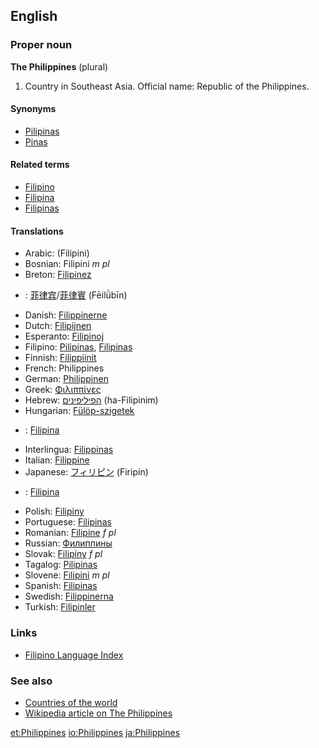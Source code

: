 ==English==
===Proper noun===
'''The Philippines''' (plural)
#Country in Southeast Asia. Official name: Republic of the Philippines.

====Synonyms====
*[[Pilipinas]]
*[[Pinas]]

====Related terms====
*[[Filipino]]
*[[Filipina]]
*[[Filipinas]]

====Translations====
*Arabic: (Filipini)
*Bosnian: Filipini ''m pl''
*Breton: [[Filipinez]]
*{{zh}}: [[菲律宾]]/[[菲律賓]] (Fēilǜbīn)
*Danish: [[Filippinerne]]
*Dutch: [[Filipijnen]]
*Esperanto: [[Filipinoj]]
*Filipino: [[Pilipinas]], [[Filipinas]]
*Finnish: [[Filippiinit]]
*French: Philippines
*German: [[Philippinen]]
*Greek: [[Φιλιππίνες]]
*Hebrew: [[הפיליפינים]] (ha-Filipinim)
*Hungarian: [[Fülöp-szigetek]]
*{{id}}: [[Filipina]]
*Interlingua: [[Filippinas]]
*Italian: [[Filippine]]
*Japanese: [[フィリピン]] (Firipin)
*{{ms}}: [[Filipina]]
*Polish: [[Filipiny]]
*Portuguese: [[Filipinas]]
*Romanian: [[Filipine]] ''f pl''
*Russian: [[Филиппины]]
*Slovak: [[Filipíny]] ''f pl''
*Tagalog: [[Pilipinas]]
*Slovene: [[Filipini]] ''m pl''
*Spanish: [[Filipinas]]
*Swedish: [[Filippinerna]]
*Turkish: [[Filipinler]]

===Links===
*[[Wiktionary:Filipino_index|Filipino Language Index]]

===See also===
*[[Countries of the world]]
*[[w:en:Philippines|Wikipedia article on The Philippines]]

[[et:Philippines]]
[[io:Philippines]]
[[ja:Philippines]]